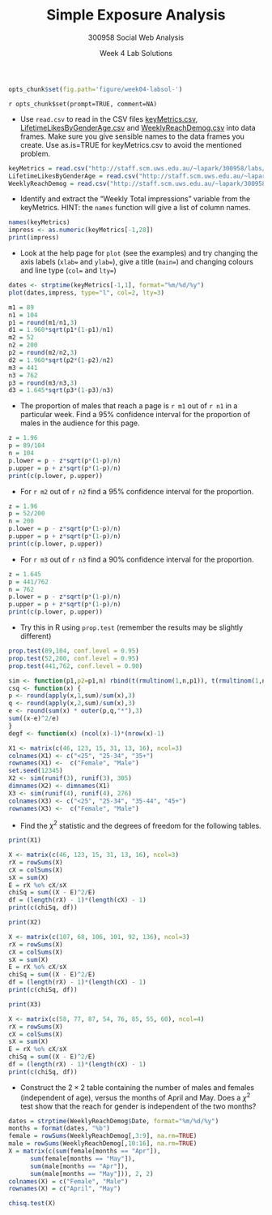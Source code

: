 % Simple Exposure Analysis
% 300958 Social Web Analysis 
% Week 4 Lab Solutions


```r
opts_chunk$set(fig.path='figure/week04-labsol-')
```

`r opts_chunk$set(prompt=TRUE, comment=NA)`


- Use `read.csv` to read in the CSV files [keyMetrics.csv](keyMetrics.csv), [LifetimeLikesByGenderAge.csv](LifetimeLikesByGenderAge.csv) and [WeeklyReachDemog.csv](WeeklyReachDemog.csv) into data frames.
Make sure you give sensible names to the data frames you create. Use as.is=TRUE for keyMetrics.csv to avoid the mentioned problem.

```r
keyMetrics = read.csv("http://staff.scm.uws.edu.au/~lapark/300958/labs/keyMetrics.csv", as.is=TRUE)
LifetimeLikesByGenderAge = read.csv("http://staff.scm.uws.edu.au/~lapark/300958/labs/LifetimeLikesByGenderAge.csv", as.is=TRUE)
WeeklyReachDemog = read.csv("http://staff.scm.uws.edu.au/~lapark/300958/labs/WeeklyReachDemog.csv", as.is=TRUE)
```

- Identify and extract the "Weekly Total impressions" variable from the keyMetrics. HINT: the `names` function will
give a list of column names.

```r
names(keyMetrics)
impress <- as.numeric(keyMetrics[-1,28])
print(impress)
```


- Look at the help page for `plot` (see the examples) 
and try changing the axis labels (`xlab=` and `ylab=`), give a title (`main=`) and
changing colours and line type (`col=` and `lty=`)

```r
dates <- strptime(keyMetrics[-1,1], format="%m/%d/%y")
plot(dates,impress, type="l", col=2, lty=3)
```

```r
m1 = 89
n1 = 104
p1 = round(m1/n1,3)
d1 = 1.960*sqrt(p1*(1-p1)/n1)
m2 = 52
n2 = 200
p2 = round(m2/n2,3)
d2 = 1.960*sqrt(p2*(1-p2)/n2)
m3 = 441
n3 = 762
p3 = round(m3/n3,3)
d3 = 1.645*sqrt(p3*(1-p3)/n3)

```

- The proportion of males that reach a page is `r m1` out of `r n1` in a particular week. 
Find a 95% confidence interval for
the proportion of males in the audience for this page.

```r
z = 1.96
p = 89/104
n = 104
p.lower = p - z*sqrt(p*(1-p)/n)
p.upper = p + z*sqrt(p*(1-p)/n)
print(c(p.lower, p.upper))
```

- For `r m2` out of `r n2` find a 95% confidence interval for
the proportion.

```r
z = 1.96
p = 52/200
n = 200
p.lower = p - z*sqrt(p*(1-p)/n)
p.upper = p + z*sqrt(p*(1-p)/n)
print(c(p.lower, p.upper))
```

- For `r m3` out of `r n3` find a 90% confidence interval for
the proportion.



```r
z = 1.645
p = 441/762
n = 762
p.lower = p - z*sqrt(p*(1-p)/n)
p.upper = p + z*sqrt(p*(1-p)/n)
print(c(p.lower, p.upper))
```

- Try this in R using `prop.test` (remember the results may be slightly different)

```r
prop.test(89,104, conf.level = 0.95)
prop.test(52,200, conf.level = 0.95)
prop.test(441,762, conf.level = 0.90)
```



```r
sim <- function(p1,p2=p1,n) rbind(t(rmultinom(1,n,p1)), t(rmultinom(1,n,p2)))
csq <- function(x) {
p <- round(apply(x,1,sum)/sum(x),3)
q <- round(apply(x,2,sum)/sum(x),3)
e <- round(sum(x) * outer(p,q,"*"),3)
sum((x-e)^2/e)
}
degf <- function(x) (ncol(x)-1)*(nrow(x)-1)
```

```r
X1 <- matrix(c(46, 123, 15, 31, 13, 16), ncol=3)
colnames(X1) <- c("<25", "25-34", "35+")
rownames(X1) <-  c("Female", "Male")
set.seed(12345)
X2 <- sim(runif(3), runif(3), 305) 
dimnames(X2) <- dimnames(X1)
X3 <- sim(runif(4), runif(4), 276) 
colnames(X3) <- c("<25", "25-34", "35-44", "45+")
rownames(X3) <-  c("Female", "Male")
```

- Find the $\chi^2$ statistic and the degrees of freedom for the following tables.

```r
print(X1)
```

```r
X <- matrix(c(46, 123, 15, 31, 13, 16), ncol=3)
rX = rowSums(X)
cX = colSums(X)
sX = sum(X)
E = rX %o% cX/sX
chiSq = sum((X - E)^2/E)
df = (length(rX) - 1)*(length(cX) - 1)
print(c(chiSq, df))
```

```r
print(X2)
```

```r
X <- matrix(c(107, 68, 106, 101, 92, 136), ncol=3)
rX = rowSums(X)
cX = colSums(X)
sX = sum(X)
E = rX %o% cX/sX
chiSq = sum((X - E)^2/E)
df = (length(rX) - 1)*(length(cX) - 1)
print(c(chiSq, df))
```


```r
print(X3)
```

```r
X <- matrix(c(58, 77, 87, 54, 76, 85, 55, 60), ncol=4)
rX = rowSums(X)
cX = colSums(X)
sX = sum(X)
E = rX %o% cX/sX
chiSq = sum((X - E)^2/E)
df = (length(rX) - 1)*(length(cX) - 1)
print(c(chiSq, df))
```


- Construct the $2\times 2$ table containing the number of males and females
(independent of age), versus the months of April and May. Does a $\chi^2$ test
show that the reach for gender is independent of the two months?

```r
dates = strptime(WeeklyReachDemog$Date, format="%m/%d/%y")
months = format(dates, "%b")
female = rowSums(WeeklyReachDemog[,3:9], na.rm=TRUE)
male = rowSums(WeeklyReachDemog[,10:16], na.rm=TRUE)
X = matrix(c(sum(female[months == "Apr"]),
      sum(female[months == "May"]),
      sum(male[months == "Apr"]),
      sum(male[months == "May"])), 2, 2)
colnames(X) = c("Female", "Male")
rownames(X) = c("April", "May")

chisq.test(X)
```
